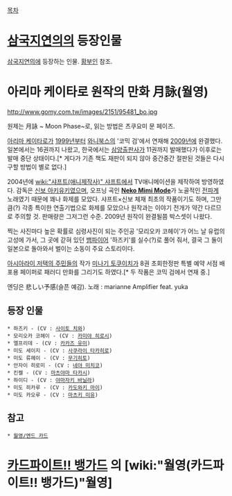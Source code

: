 [[목차]]
= [[삼국지연의]]의 등장인물 =
[[삼국지연의]]에 등장하는 인물. [[황부인]] 참조.

= 아리마 케이타로 원작의 만화 月詠(월영) =
http://www.gomy.com.tw/images/2151/95481_bo.jpg

원제는 月詠 ~ Moon Phase~로, 읽는 방법은 츠쿠요미 문 페이즈.

[[아리마 케이타로]]가 [[1999년]]부터 [[와니북스]]의 '코믹 검'에서 연재해 [[2009년]]에 완결했다. 일본에서는 16권까지 나왔고, 한국에서는 [[삼양출판사]]가 11권까지 발매했다가 이후로는 발매 중단 상태이다.[* 게다가 기존 책도 재판이 되지 않아 중간중간 절판된 것들은 다시 구할 방법이 별로 없다.]

2004년에 [[wiki:"샤프트(애니제작사)" 샤프트]]에서 TV애니메이션을 제작하여 방영하였다. 감독은 [[신보 아키유키]]였으며, 오프닝 곡인 '''[[Neko Mimi Mode]]'''가 노골적인 [[전파계]] 노래였기 때문에 꽤나 화제를 모았다. 샤프트×신보 체재 최초의 작품이기도 하며, 그만큼(?) 각종 특이한 연출기법으로 화제를 모았으나 원작과는 이야기 전개가 약간 다르므로 주의할 것. 판매량은 그저그런 수준. 2009년 원작이 완결될쯤 박스셋이 나왔다.

찍는 사진마다 높은 확률로 심령사진이 되는 주인공 '모리오카 코헤이'가 어느 날 유럽의 고성에 가서, 그 곳에 갇혀 있던 [[뱀파이어]] '하즈키'를 실수(?)로 풀어 줘서, 결국 그 둘이 일본으로 돌아와서 벌이는 소동이 주요 스토리이다.

[[아시아라이 저택의 주민들]]의 작가 [[미나기 토쿠이치]]가 8권 초회한정판 특별 예약 서점 배포용 페이퍼로 패러디 만화를 그리기도 하였다.[* 두 작품은 코믹 검에서 연재 중.]

엔딩은 悲しい予感(슬픈 예감). 노래 : marianne Amplifier feat. yuka

== 등장 인물 ==
 * 하즈키 - (CV : [[사이토 치와]])
 * 모리오카 코헤이 - (CV : [[카미야 히로시]])
 * 엘프리데 - (CV : [[카카즈 유미]])
 * 미도 세이지 - (CV : [[사쿠라이 타카히로]])
 * 미도 류헤이 - (CV : [[무기히토]])
 * 안자이 히로미 - (CV : [[네야 미치코]])
 * 킨켈 - (CV : [[마츠야마 타카시]])
 * 하이디 - (CV : [[야마자키 바닐라]])
 * 미도 히카루 - (CV : [[카도와키 마이]])
 * 미도 카오루 - (CV : [[마츠키 미유]])

== 참고 ==
 * [[월영/엔드 카드]]


= [[카드파이트!! 뱅가드]] 의 [wiki:"월영(카드파이트!! 뱅가드)"월영] =

